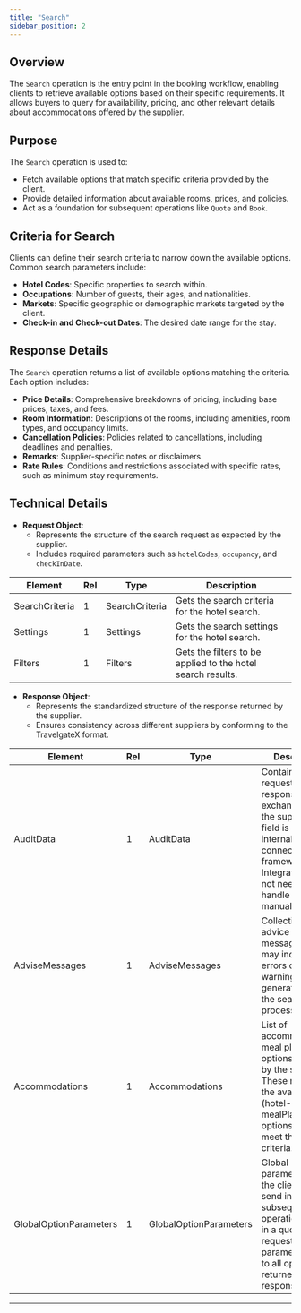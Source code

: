 ```yaml
---
title: "Search"
sidebar_position: 2
---
```


## **Overview**

The `Search` operation is the entry point in the booking workflow, enabling clients to retrieve available options based on their specific requirements. It allows buyers to query for availability, pricing, and other relevant details about accommodations offered by the supplier.

## **Purpose**
The `Search` operation is used to:
- Fetch available options that match specific criteria provided by the client.
- Provide detailed information about available rooms, prices, and policies.
- Act as a foundation for subsequent operations like `Quote` and `Book`.

## **Criteria for Search**
Clients can define their search criteria to narrow down the available options. Common search parameters include:
- **Hotel Codes**: Specific properties to search within.
- **Occupations**: Number of guests, their ages, and nationalities.
- **Markets**: Specific geographic or demographic markets targeted by the client.
- **Check-in and Check-out Dates**: The desired date range for the stay.

## **Response Details**
The `Search` operation returns a list of available options matching the criteria. Each option includes:
- **Price Details**: Comprehensive breakdowns of pricing, including base prices, taxes, and fees.
- **Room Information**: Descriptions of the rooms, including amenities, room types, and occupancy limits.
- **Cancellation Policies**: Policies related to cancellations, including deadlines and penalties.
- **Remarks**: Supplier-specific notes or disclaimers.
- **Rate Rules**: Conditions and restrictions associated with specific rates, such as minimum stay requirements.


## **Technical Details**
- **Request Object**: 
  - Represents the structure of the search request as expected by the supplier.
  - Includes required parameters such as `hotelCodes`, `occupancy`, and `checkInDate`.
  
<!-- TABLE BEGIN Connectors.Pull.Hotel.Domain.Contracts.Search.Request.SearchRq -->
| Element | Rel | Type | Description |
| ------- | --- | ---- | ----------- |
| SearchCriteria | 1 | SearchCriteria | Gets the search criteria for the hotel search. |
| Settings | 1 | Settings | Gets the search settings for the hotel search. |
| Filters | 1 | Filters | Gets the filters to be applied to the hotel search results. |
<!-- TABLE END -->
  
- **Response Object**: 
  - Represents the standardized structure of the response returned by the supplier.
  - Ensures consistency across different suppliers by conforming to the TravelgateX format.

<!-- TABLE BEGIN Connectors.Pull.Hotel.Domain.Contracts.Search.Response.SearchRs -->
| Element | Rel | Type | Description |
| ------- | --- | ---- | ----------- |
| AuditData | 1 | AuditData | Contains the requests and responses exchanged with the supplier.            This field is populated internally by the connector framework.             Integrators do not need to handle this field manually. |
| AdviseMessages | 1 | AdviseMessages | Collection of advice messages, which may include errors or warnings generated during the search process. |
| Accommodations | 1 | Accommodations | List of accommodations, meal plans, and options returned by the search.            These represent the available (hotel-mealPlans-options) that meet the client's criteria. |
| GlobalOptionParameters | 1 | GlobalOptionParameters | Global parameters that the client must send in subsequent operations (e.g., in a quote request).             These parameters apply to all options returned in the response. |
<!-- TABLE END -->

---
